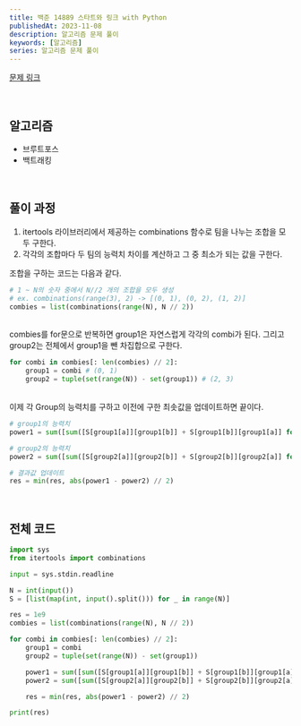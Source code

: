 ```yaml
---
title: 백준 14889 스타트와 링크 with Python
publishedAt: 2023-11-08
description: 알고리즘 문제 풀이
keywords: [알고리즘]
series: 알고리즘 문제 풀이
---
```


[문제 링크](https://www.acmicpc.net/problem/14889)

<br />

## 알고리즘

>

- 브루트포스
- 백트래킹

<br />

## 풀이 과정

1. itertools 라이브러리에서 제공하는 combinations 함수로 팀을 나누는 조합을 모두 구한다.
2. 각각의 조합마다 두 팀의 능력치 차이를 계산하고 그 중 최소가 되는 값을 구한다.

조합을 구하는 코드는 다음과 같다.

```python
# 1 ~ N의 숫자 중에서 N//2 개의 조합을 모두 생성
# ex. combinations(range(3), 2) -> [(0, 1), (0, 2), (1, 2)]
combies = list(combinations(range(N), N // 2))
```

<br />
combies를 for문으로 반복하면 group1은 자연스럽게 각각의 combi가 된다. 그리고 group2는 전체에서 group1을 뺀 차집합으로 구한다.

```python
for combi in combies[: len(combies) // 2]:
    group1 = combi # (0, 1)
    group2 = tuple(set(range(N)) - set(group1)) # (2, 3)
```

<br />
이제 각 Group의 능력치를 구하고 이전에 구한 최솟값을 업데이트하면 끝이다.

```python
# group1의 능력치
power1 = sum([sum([S[group1[a]][group1[b]] + S[group1[b]][group1[a]] for b in range(len(combi))]) for a in range(len(combi))])

# group2의 능력치
power2 = sum([sum([S[group2[a]][group2[b]] + S[group2[b]][group2[a]] for b in range(len(combi))]) for a in range(len(combi))])

# 결과값 업데이트
res = min(res, abs(power1 - power2) // 2)
```

<br />

## 전체 코드

```python
import sys
from itertools import combinations

input = sys.stdin.readline

N = int(input())
S = [list(map(int, input().split())) for _ in range(N)]

res = 1e9
combies = list(combinations(range(N), N // 2))

for combi in combies[: len(combies) // 2]:
    group1 = combi
    group2 = tuple(set(range(N)) - set(group1))

    power1 = sum([sum([S[group1[a]][group1[b]] + S[group1[b]][group1[a]] for b in range(len(combi))]) for a in range(len(combi))])
    power2 = sum([sum([S[group2[a]][group2[b]] + S[group2[b]][group2[a]] for b in range(len(combi))]) for a in range(len(combi))])

    res = min(res, abs(power1 - power2) // 2)

print(res)

```
